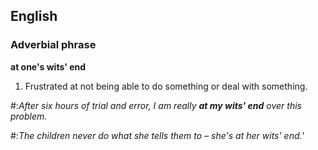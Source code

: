 == English ==
=== Adverbial phrase ===
'''at one's wits' end'''
# {{idiom}} Frustrated at not being able to do something or deal with something.

#:''After six hours of trial and error, I am really '''at my wits' end''' over this problem.''
#:''The children never do what she tells them to &ndash; she's at her wits' end.'''
